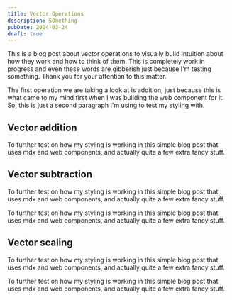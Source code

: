 ```yaml
---
title: Vector Operations
description: SOmething
pubDate: 2024-03-24
draft: true
---
```


This is a blog post about vector operations to visually build intuition about how they work and how to think of them.
This is completely work in progress and even these words are gibberish just because I'm testing something. Thank you for your attention to this matter.

The first operation we are taking a look at is addition, just because this is what came to my mind first when I was
building the web component for it. So, this is just a second paragraph I'm using to test my styling with.

## Vector addition
To further test on how my styling is working in this simple blog post that uses mdx and web components, and actually
quite a few extra fancy stuff.

<VectorAdd />

## Vector subtraction
To further test on how my styling is working in this simple blog post that uses mdx and web components, and actually
quite a few extra fancy stuff.

To further test on how my styling is working in this simple blog post that uses mdx and web components, and actually
quite a few extra fancy stuff.

<VectorSub />

## Vector scaling
To further test on how my styling is working in this simple blog post that uses mdx and web components, and actually
quite a few extra fancy stuff.

To further test on how my styling is working in this simple blog post that uses mdx and web components, and actually
quite a few extra fancy stuff.

<VectorScale />
